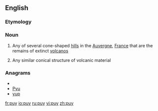 ==English==

===Etymology===
{{etyl|fr}}

===Noun===
{{wikipedia}}
{{en-noun}}

# Any of several cone-shaped [[hill]]s in the [[Auvergne]], [[France]] that are the remains of extinct [[volcano]]s
# {{geology}} Any similar conical structure of volcanic material

===Anagrams===
* {{alphagram|puy}}
* [[Pyu#English|Pyu]]
* [[yup#English|yup]]

[[fr:puy]]
[[io:puy]]
[[ru:puy]]
[[vi:puy]]
[[zh:puy]]